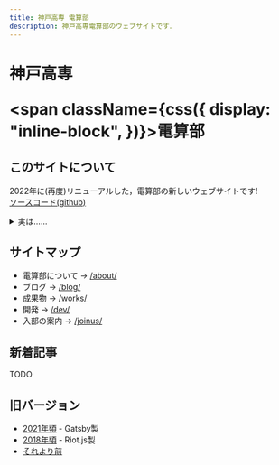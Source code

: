 ```yaml
---
title: 神戸高専 電算部
description: 神戸高専電算部のウェブサイトです．
---
```




<h1>
  <span className={css({
    display: "inline-block",
  })}>神戸高専&nbsp;</span>

  <span className={css({
    display: "inline-block",
  })}>電算部</span>
</h1>

## このサイトについて

2022年に(再度)リニューアルした，電算部の新しいウェブサイトです!  
[ソースコード(github)](https://github.com/KCCTdensan/d3bu.net)

<details>
  <summary>実は……</summary>
  <p>技術的負債が溜まりまくっています。助けてください。</p>
</details>

## サイトマップ

- 電算部について -> [/about/](/about/)
- ブログ -> [/blog/](/blog/)
- 成果物 -> [/works/](/works/)
- 開発 -> [/dev/](/dev/)
- 入部の案内 -> [/joinus/](/joinus/)

## 新着記事

TODO

## 旧バージョン

- <a href="/old/v1/" rel="external">2021年頃</a> - Gatsby製
- <a href="/old/v0/" rel="external">2018年頃</a> - Riot.js製
- [それより前](/iseki/)

